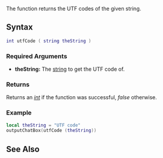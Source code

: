 
{{Server client function}}
The function returns the UTF codes of the given string.

==Syntax==
<syntaxhighlight lang="lua">
int utfCode ( string theString )
</syntaxhighlight>

===Required Arguments===
*'''theString:''' The [[/string.md|string]] to get the UTF code of.

===Returns===
Returns an ''[[/int.md|int]]'' if the function was successful, ''false'' otherwise.

===Example===
<section name="Example" class="both" show="true">
<syntaxhighlight lang="lua">
local theString = "UTF code"
outputChatBox(utfCode (theString))
</syntaxhighlight>
</section>

==See Also==
{{Utility_functions}}
